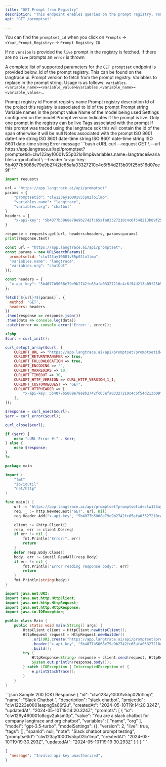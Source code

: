 ```yaml
---
title: "GET Prompt from Registry"
description: "This endpoint enables queries on the prompt registry. You can query for a specific prompt version or get the currently live prompt. Optionally also pass in variables to fill the prompt value variables with data"
api: "GET /promptset"

---
```


<Note>You can find the `promptset_id` when you click on `Prompts` -> `<Your_Prompt_Registry>` -> `Prompt Registry ID`  </Note>

<Warning> If no `version` is provided the `live` prompt in the registry is fetched. If there are no `live` prompts an `error` is thrown </Warning>

A complete list of supported parameters for the `GET promptset` endpoint is provided below.
  <ParamField query="promptset_id" type="string" required>
   Id of the prompt registry. This can be found on the langtrace ui.
  </ParamField>
  <ParamField query="version" type="number" optional>
   Prompt version to fetch from the prompt registry.
  </ParamField>
  <ParamField query="variables" type="object" optional>
    Variables to replace in the prompt string. Usage is as follows: `variables.<variable_name>=<variable_value>&variables.<variable_name>=<variable_value>`...
  </ParamField>

<Accordion title="200 (OK) Response Object Schema" defaultOpen="false">
    <ResponseField name="id" type="string" required>
        Prompt registry id
    </ResponseField>
    <ResponseField name="name" type="string" required>
        Prompt registry name
    </ResponseField>
    <ResponseField name="description" type="string" required>
        Prompt registry description
    </ResponseField>
    <ResponseField name="projectId" type="string" required>
        Id of the project this registry is associated to
    </ResponseField>
    <ResponseField name="prompts" type="Prompt[]">
       <Expandable title="Prompt Object Properties" defaultOpen="false">
        <ResponseField name="id" type="string" required>
          Id of the prompt
        </ResponseField>
        <ResponseField name="value" type="string" required>
          Prompt string
        </ResponseField>
        <ResponseField name="variables" type="string[]" required>
          Variable names in the prompt value
        </ResponseField>
        <ResponseField name="model" type="string" required>
          Name of the model being used
        </ResponseField>
        <ResponseField name="modelSettings" type="object" required>
          Settings configured on the model
        </ResponseField>
        <ResponseField name="version" type="number" required>
          Prompt version
        </ResponseField>
        <ResponseField name="live" type="boolean" required>
          Indicates if the prompt is live. Only one prompt in the registry can be live
        </ResponseField>
        <ResponseField name="tags" type="string[]" required>
          Tags associated with the prompt
        </ResponseField>
        <ResponseField name="spanId" type="string" required>
          If this prompt was traced using the langtrace sdk this will contain the id of the span otherwise it will be null
        </ResponseField>
        <ResponseField name="note" type="string" required>
          Notes associated with the prompt
        </ResponseField>
        <ResponseField name="createdAt" type="string" required>
          ISO 8601 date-time string
        </ResponseField>
        <ResponseField name="updatedAt" type="string" required>
          ISO 8601 date-time string
        </ResponseField>
        </Expandable>
    </ResponseField>
    <ResponseField name="createdAt" type="string" required>
      ISO 8601 date-time string
    </ResponseField>
    <ResponseField name="updatedAt" type="string" required>
      ISO 8601 date-time string
    </ResponseField>
</Accordion>
<Accordion title="Error Response Object Schema">
<ResponseField name="error" type="object">
    <Expandable title="Error Object Properties"  defaultOpen="false">
        <ResponseField name="message" type="string" required >
            Error message
        </ResponseField>
    </Expandable>
</ResponseField>
</Accordion>

<RequestExample>
```bash cURL
  curl --request GET \
    --url https://app.langtrace.ai/api/promptset?promptsetid=clw123ay10001v55p02lo1lmp&variables.name=langtrace&variables.org=chatbot \
    --header 'x-api-key: 5b4077b5068e79e9b2742fc65afa03327210c4c6f54d213b09f25b516d07ee9f'
```

```python Python
import requests

url = "https://app.langtrace.ai/api/promptset"
params = {
    "promptsetid": "clw123ay10001v55p02lo1lmp",
    "variables.name": "langtrace",
    "variables.org": "chatbot"
}
headers = {
    "x-api-key": "5b4077b5068e79e9b2742fc65afa03327210c4c6f54d213b09f25b516d07ee9f"
}

response = requests.get(url, headers=headers, params=params)
print(response.text)
```

```javascript Javascript
const url = "https://app.langtrace.ai/api/promptset";
const params = new URLSearchParams({
  promptsetid: "clw123ay10001v55p02lo1lmp",
  "variables.name": "langtrace",
  "variables.org": "chatbot"
});

const headers = {
  "x-api-key": "5b4077b5068e79e9b2742fc65afa03327210c4c6f54d213b09f25b516d07ee9f"
};

fetch(`${url}?${params}`, {
  method: 'GET',
  headers: headers
})
.then(response => response.json())
.then(data => console.log(data))
.catch(error => console.error('Error:', error));
```

```php PHP
<?php
$curl = curl_init();

curl_setopt_array($curl, [
    CURLOPT_URL => "https://app.langtrace.ai/api/promptset?promptsetid=clw123ay10001v55p02lo1lmp&variables.name=langtrace&variables.org=chatbot",
    CURLOPT_RETURNTRANSFER => true,
    CURLOPT_FOLLOWLOCATION => true,
    CURLOPT_ENCODING => "",
    CURLOPT_MAXREDIRS => 10,
    CURLOPT_TIMEOUT => 30,
    CURLOPT_HTTP_VERSION => CURL_HTTP_VERSION_1_1,
    CURLOPT_CUSTOMREQUEST => "GET",
    CURLOPT_HTTPHEADER => [
        "x-api-key: 5b4077b5068e79e9b2742fc65afa03327210c4c6f54d213b09f25b516d07ee9f"
    ],
]);

$response = curl_exec($curl);
$err = curl_error($curl);

curl_close($curl);

if ($err) {
    echo "cURL Error #:" . $err;
} else {
    echo $response;
}
?>
```

```go Go
package main

import (
    "fmt"
    "io/ioutil"
    "net/http"
)

func main() {
    url := "https://app.langtrace.ai/api/promptset?promptsetid=clw123ay10001v55p02lo1lmp&variables.name=langtrace&variables.org=chatbot"
    req, _ := http.NewRequest("GET", url, nil)
    req.Header.Add("x-api-key", "5b4077b5068e79e9b2742fc65afa03327210c4c6f54d213b09f25b516d07ee9f")

    client := &http.Client{}
    resp, err := client.Do(req)
    if err != nil {
        fmt.Println("Error:", err)
        return
    }
    defer resp.Body.Close()
    body, err := ioutil.ReadAll(resp.Body)
    if err != nil {
        fmt.Println("Error reading response body:", err)
        return
    }
    fmt.Println(string(body))
}
```
```java Java
import java.net.URI;
import java.net.http.HttpClient;
import java.net.http.HttpRequest;
import java.net.http.HttpResponse;
import java.io.IOException;

public class Main {
    public static void main(String[] args) {
        HttpClient client = HttpClient.newHttpClient();
        HttpRequest request = HttpRequest.newBuilder()
            .uri(URI.create("https://app.langtrace.ai/api/promptset?promptsetid=clw123ay10001v55p02lo1lmp&variables.name=langtrace&variables.org=chatbot"))
            .header("x-api-key", "5b4077b5068e79e9b2742fc65afa03327210c4c6f54d213b09f25b516d07ee9f")
            .build();
        try {
            HttpResponse<String> response = client.send(request, HttpResponse.BodyHandlers.ofString());
            System.out.println(response.body());
        } catch (IOException | InterruptedException e) {
            e.printStackTrace();
        }
    }
}
```
</RequestExample>

<ResponseExample>
```json Sample 200 (OK) Response
{
  "id": "clw123ay10001v55p02lo1lmp",
  "name": "Slack Chatbot ",
  "description": "slack chatbot",
  "projectId": "clw12223e0001eapng5a66f2u",
  "createdAt": "2024-05-10T19:14:20.324Z",
  "updatedAt": "2024-05-10T19:14:20.324Z",
  "prompts": [
    {
      "id": "clw129y460001o8cgv2uksm3p",
      "value": "You are a slack chatbot for company langtrace and org chatbot",
      "variables": [
        "name",
        "org"
      ],
      "model": "gpt-3.5-turbo",
      "modelSettings": {},
      "version": 2,
      "live": true,
      "tags": [],
      "spanId": null,
      "note": "Slack chatbot prompt testing",
      "promptsetId": "clw123ay10001v55p02lo1lmp",
      "createdAt": "2024-05-10T19:19:30.293Z",
      "updatedAt": "2024-05-10T19:19:30.293Z"
    }
  ]
}
```

```json Sample Error Response
{
  "message": "Invalid api key unauthorized",
}
```
</ResponseExample>